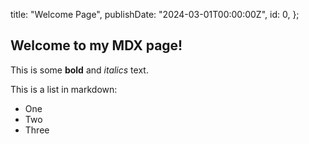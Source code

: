   title: "Welcome Page",
  publishDate: "2024-03-01T00:00:00Z",
  id: 0,
};

## Welcome to my MDX page!

This is some **bold** and _italics_ text.

This is a list in markdown:

- One
- Two
- Three

<YouTube id="dQw4w9WgXcQ" />

<LikeButton postId={metadata.id} />
